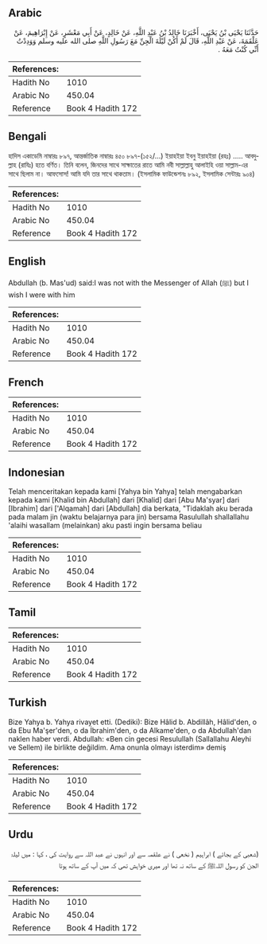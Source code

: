 ## Arabic


<div dir="rtl" lang="ar" style={{fontSize:'larger',backgroundColor:'#f8f9fa',padding:20}}>
حَدَّثَنَا يَحْيَى بْنُ يَحْيَى، أَخْبَرَنَا خَالِدُ بْنُ عَبْدِ اللَّهِ، عَنْ خَالِدٍ، عَنْ أَبِي مَعْشَرٍ، عَنْ إِبْرَاهِيمَ، عَنْ عَلْقَمَةَ، عَنْ عَبْدِ اللَّهِ، قَالَ لَمْ أَكُنْ لَيْلَةَ الْجِنِّ مَعَ رَسُولِ اللَّهِ صلى الله عليه وسلم وَوَدِدْتُ أَنِّي كُنْتُ مَعَهُ ‏.‏
</div>
<div style={{backgroundColor:'#f8f9fa',padding:20, marginBottom: 10}}><table> <thead> <tr> <th>References:</th> <th></th> </tr> </thead> <tbody><tr><td>Hadith No</td><td>1010</td></tr><tr><td>Arabic No</td><td>450.04</td></tr><tr><td>Reference</td><td>Book 4 Hadith 172</td></tr></tbody></table></div>

## Bengali


<div dir="ltr" lang="bn" style={{fontSize:'larger',backgroundColor:'#f8f9fa',padding:20}}>
হাদিস একাডেমি নাম্বারঃ ৮৯৭, আন্তর্জাতিক নাম্বারঃ ৪৫০ ৮৯৭-(১৫২/...) ইয়াহইয়া ইবনু ইয়াহইয়া (রহঃ) ..... আবদুল্লাহ (রাযিঃ) হতে বর্ণিত। তিনি বলেন, জিনদের সাথে সাক্ষাতের রাতে আমি নবী সাল্লাল্লাহু আলাইহি ওয়া সাল্লাম-এর সাথে ছিলাম না। আফসোস! আমি যদি তার সাথে থাকতাম। (ইসলামিক ফাউন্ডেশনঃ ৮৯২, ইসলামিক সেন্টারঃ ৯০৪)
</div>
<div style={{backgroundColor:'#f8f9fa',padding:20, marginBottom: 10}}><table> <thead> <tr> <th>References:</th> <th></th> </tr> </thead> <tbody><tr><td>Hadith No</td><td>1010</td></tr><tr><td>Arabic No</td><td>450.04</td></tr><tr><td>Reference</td><td>Book 4 Hadith 172</td></tr></tbody></table></div>

## English


<div dir="ltr" lang="en" style={{fontSize:'larger',backgroundColor:'#f8f9fa',padding:20}}>
Abdullah (b. Mas'ud) said:I was not with the Messenger of Allah (ﷺ) but I wish I were with him
</div>
<div style={{backgroundColor:'#f8f9fa',padding:20, marginBottom: 10}}><table> <thead> <tr> <th>References:</th> <th></th> </tr> </thead> <tbody><tr><td>Hadith No</td><td>1010</td></tr><tr><td>Arabic No</td><td>450.04</td></tr><tr><td>Reference</td><td>Book 4 Hadith 172</td></tr></tbody></table></div>

## French


<div dir="ltr" lang="fr" style={{fontSize:'larger',backgroundColor:'#f8f9fa',padding:20}}>

</div>
<div style={{backgroundColor:'#f8f9fa',padding:20, marginBottom: 10}}><table> <thead> <tr> <th>References:</th> <th></th> </tr> </thead> <tbody><tr><td>Hadith No</td><td>1010</td></tr><tr><td>Arabic No</td><td>450.04</td></tr><tr><td>Reference</td><td>Book 4 Hadith 172</td></tr></tbody></table></div>

## Indonesian


<div dir="ltr" lang="id" style={{fontSize:'larger',backgroundColor:'#f8f9fa',padding:20}}>
Telah menceritakan kepada kami [Yahya bin Yahya] telah mengabarkan kepada kami [Khalid bin Abdullah] dari [Khalid] dari [Abu Ma'syar] dari [Ibrahim] dari ['Alqamah] dari [Abdullah] dia berkata, "Tidaklah aku berada pada malam jin (waktu belajarnya para jin) bersama Rasulullah shallallahu 'alaihi wasallam (melainkan) aku pasti ingin bersama beliau
</div>
<div style={{backgroundColor:'#f8f9fa',padding:20, marginBottom: 10}}><table> <thead> <tr> <th>References:</th> <th></th> </tr> </thead> <tbody><tr><td>Hadith No</td><td>1010</td></tr><tr><td>Arabic No</td><td>450.04</td></tr><tr><td>Reference</td><td>Book 4 Hadith 172</td></tr></tbody></table></div>

## Tamil


<div dir="ltr" lang="ta" style={{fontSize:'larger',backgroundColor:'#f8f9fa',padding:20}}>

</div>
<div style={{backgroundColor:'#f8f9fa',padding:20, marginBottom: 10}}><table> <thead> <tr> <th>References:</th> <th></th> </tr> </thead> <tbody><tr><td>Hadith No</td><td>1010</td></tr><tr><td>Arabic No</td><td>450.04</td></tr><tr><td>Reference</td><td>Book 4 Hadith 172</td></tr></tbody></table></div>

## Turkish


<div dir="ltr" lang="tr" style={{fontSize:'larger',backgroundColor:'#f8f9fa',padding:20}}>
Bize Yahya b. Yahya rivayet etti. (Dediki): Bize Hâlid b. Abdillâh, Hâlid'den, o da Ebu Ma'şer'den, o da İbrahim'den, o da Alkame'den, o da Abdullah'dan naklen haber verdi. Abdullah: «Ben cin gecesi Resulullah (Sallallahu Aleyhi ve Sellem) ile birlikte değildim. Ama onunla olmayı isterdim» demiş
</div>
<div style={{backgroundColor:'#f8f9fa',padding:20, marginBottom: 10}}><table> <thead> <tr> <th>References:</th> <th></th> </tr> </thead> <tbody><tr><td>Hadith No</td><td>1010</td></tr><tr><td>Arabic No</td><td>450.04</td></tr><tr><td>Reference</td><td>Book 4 Hadith 172</td></tr></tbody></table></div>

## Urdu


<div dir="rtl" lang="ur" style={{fontSize:'larger',backgroundColor:'#f8f9fa',padding:20}}>
(شعبی کے بجائے ) ابراہیم ( نخعی ) نے علقمہ سے اور انہوں نے عبد اللہ سے روایت کی ، کہا : میں لیلۃ الجن کو رسول اللہﷺ کے ساتھ نہ تھا اور میری خواہش تھی کہ میں آپ کے ساتھ ہوتا
</div>
<div style={{backgroundColor:'#f8f9fa',padding:20, marginBottom: 10}}><table> <thead> <tr> <th>References:</th> <th></th> </tr> </thead> <tbody><tr><td>Hadith No</td><td>1010</td></tr><tr><td>Arabic No</td><td>450.04</td></tr><tr><td>Reference</td><td>Book 4 Hadith 172</td></tr></tbody></table></div>